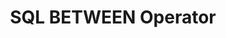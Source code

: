 ---
id: "db_mq_020"
questionType: "MULTIPLE_CHOICE"
title: "SQL BETWEEN Operator"
description: "What does the BETWEEN operator do in SQL?"
difficulty: "EASY"
category: "Database"
options:
  - "Filters values within a range"
  - "Joins two tables"
  - "Sorts values"
  - "Deletes rows"
correctAnswer: 0
---
